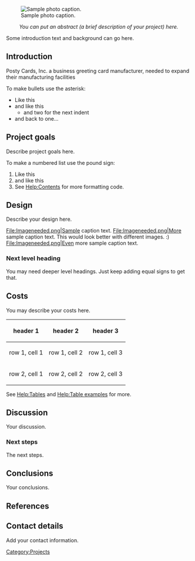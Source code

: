<!-- Comments that appear only in the edit view are formatted like this. -->
<!-- These comments are offered as an aid as you get started. Remove as you wish. -->
<!-- next line is the code for inserting an image; delete if you don't have an image yet -->
[[File:Imageneeded.png|thumb|right|Sample photo caption.]]

<center>''You can put an abstract (a brief description of your project) here. ''</center>

Some introduction text and background can go here.

== Introduction ==

Posty Cards, Inc. a business greeting card manufacturer, needed to expand their manufacturing facilities

To make bullets use the asterisk:
* Like this
* and like this
** and two for the next indent
* and back to one...

== Project goals ==

Describe project goals here.

To make a numbered list use the pound sign:
# Like this
# and like this
# See [[Help:Contents]] for more formatting code.

== Design ==

Describe your design here.  

<!-- Here is a sample gallery.  -->
<gallery caption="Sample gallery">
File:Imageneeded.png|Sample caption text.
File:Imageneeded.png|More sample caption text. This would look better with different images. :)
File:Imageneeded.png|Even more sample caption text. 
</gallery>

=== Next level heading ===

You may need deeper level headings.  Just keep adding equal signs to get that.

== Costs ==

You may describe your costs here.
{| class="wikitable"
|-
! header 1
! header 2
! header 3
|-
| row 1, cell 1
| row 1, cell 2
| row 1, cell 3
|-
| row 2, cell 1
| row 2, cell 2
| row 2, cell 3
|}
See [[Help:Tables]] and [[Help:Table examples]] for more.

== Discussion ==

Your discussion.

=== Next steps ===

The next steps.

== Conclusions ==

Your conclusions.

== References ==

<!-- This code is for placing the citation you included above.  If you did not use the <ref> code, please delete this. -->
<references/>

== Contact details ==

Add your contact information.  

<!-- Don't change the next line unless you intend to change the categorization -->
<!-- Do add additional, appropriate categories.  See http://www.appropedia.org/Appropedia:CategoryTree for ideas. -->
[[Category:Projects]]